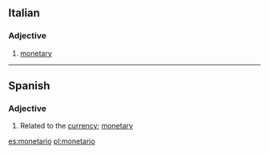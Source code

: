 ==Italian==

===Adjective===
{{it-adj|monetar|io|ia|i|ie}}

# [[monetary]]

----
==Spanish==
===Adjective===
{{es-adj|f=monetaria}}
# Related to the [[currency]]; [[monetary]]

[[es:monetario]]
[[pl:monetario]]